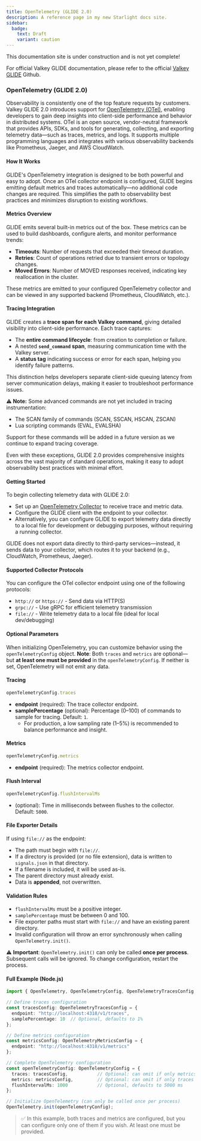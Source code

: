 ```yaml
---
title: OpenTelemetry (GLIDE 2.0)
description: A reference page in my new Starlight docs site.
sidebar:
  badge:
    text: Draft
    variant: caution
---
```



<Aside type="caution" title="Work In Progress!">
This documentation site is under construction and is not yet complete!

For official Valkey GLIDE documentation, please refer to the official [Valkey GLIDE](https://github.com/valkey-io/valkey-glide) Github.
</Aside>


### OpenTelemetry (GLIDE 2.0)

Observability is consistently one of the top feature requests by customers. Valkey GLIDE 2.0 introduces support for [OpenTelemetry (OTel)](https://opentelemetry.io/), enabling developers to gain deep insights into client-side performance and behavior in distributed systems.
OTel is an open source, vendor-neutral framework that provides APIs, SDKs, and tools for generating, collecting, and exporting telemetry data—such as traces, metrics, and logs. It supports multiple programming languages and integrates with various observability backends like Prometheus, Jaeger, and AWS CloudWatch.

#### How It Works

GLIDE's OpenTelemetry integration is designed to be both powerful and easy to adopt. Once an OTel collector endpoint is configured, GLIDE begins emitting default metrics and traces automatically—no additional code changes are required. This simplifies the path to observability best practices and minimizes disruption to existing workflows.

#### Metrics Overview

GLIDE emits several built-in metrics out of the box. These metrics can be used to build dashboards, configure alerts, and monitor performance trends:

* **Timeouts**: Number of requests that exceeded their timeout duration.
* **Retries**: Count of operations retried due to transient errors or topology changes.
* **Moved Errors**: Number of MOVED responses received, indicating key reallocation in the cluster.

These metrics are emitted to your configured OpenTelemetry collector and can be viewed in any supported backend (Prometheus, CloudWatch, etc.).

#### Tracing Integration

GLIDE creates a **trace span for each Valkey command**, giving detailed visibility into client-side performance. Each trace captures:

* The **entire command lifecycle**: from creation to completion or failure.
* A nested **`send_command` span**, measuring communication time with the Valkey server.
* A **status tag** indicating success or error for each span, helping you identify failure patterns.

This distinction helps developers separate client-side queuing latency from server communication delays, making it easier to troubleshoot performance issues.

**⚠ Note:**
Some advanced commands are not yet included in tracing instrumentation:
* The SCAN family of commands (SCAN, SSCAN, HSCAN, ZSCAN)
* Lua scripting commands (EVAL, EVALSHA)

Support for these commands will be added in a future version as we continue to expand tracing coverage.

Even with these exceptions, GLIDE 2.0 provides comprehensive insights across the vast majority of standard operations, making it easy to adopt observability best practices with minimal effort.

#### Getting Started

To begin collecting telemetry data with GLIDE 2.0:

* Set up an [OpenTelemetry Collector](https://opentelemetry.io/docs/collector/) to receive trace and metric data.
* Configure the GLIDE client with the endpoint to your collector.
* Alternatively, you can configure GLIDE to export telemetry data directly to a local file for development or debugging purposes, without requiring a running collector.

GLIDE does not export data directly to third-party services—instead, it sends data to your collector, which routes it to your backend (e.g., CloudWatch, Prometheus, Jaeger).

#### Supported Collector Protocols

You can configure the OTel collector endpoint using one of the following protocols:

* `http://` or `https://` - Send data via HTTP(S)
* `grpc://` - Use gRPC for efficient telemetry transmission
* `file://` - Write telemetry data to a local file (ideal for local dev/debugging)

#### Optional Parameters

When initializing OpenTelemetry, you can customize behavior using the `openTelemetryConfig` object.
**Note**: Both `traces` and `metrics` are optional—but **at least one must be provided** in the `openTelemetryConfig`. If neither is set, OpenTelemetry will not emit any data.

#### Tracing
```typescript
openTelemetryConfig.traces
```

* **endpoint** (required): The trace collector endpoint.
* **samplePercentage** (optional): Percentage (0–100) of commands to sample for tracing. Default: `1`.
  * For production, a low sampling rate (1–5%) is recommended to balance performance and insight.

#### Metrics
```typescript
openTelemetryConfig.metrics
```

* **endpoint** (required): The metrics collector endpoint.

#### Flush Interval
```typescript
openTelemetryConfig.flushIntervalMs
```

* (optional): Time in milliseconds between flushes to the collector. Default: `5000`.

#### File Exporter Details

If using `file://` as the endpoint:

* The path must begin with `file://`.
* If a directory is provided (or no file extension), data is written to `signals.json` in that directory.
* If a filename is included, it will be used as-is.
* The parent directory must already exist.
* Data is **appended**, not overwritten.

#### Validation Rules

* `flushIntervalMs` must be a positive integer.
* `samplePercentage` must be between 0 and 100.
* File exporter paths must start with `file://` and have an existing parent directory.
* Invalid configuration will throw an error synchronously when calling `OpenTelemetry.init()`.

⚠️ **Important**: `OpenTelemetry.init()` can only be called **once per process**. Subsequent calls will be ignored. To change configuration, restart the process.


#### Full Example (Node.js)
```typescript
import { OpenTelemetry, OpenTelemetryConfig, OpenTelemetryTracesConfig, OpenTelemetryMetricsConfig } from "@valkey/valkey-glide";

// Define traces configuration
const tracesConfig: OpenTelemetryTracesConfig = {
  endpoint: "http://localhost:4318/v1/traces",
  samplePercentage: 10  // Optional, defaults to 1%
};

// Define metrics configuration
const metricsConfig: OpenTelemetryMetricsConfig = {
  endpoint: "http://localhost:4318/v1/metrics"
};

// Complete OpenTelemetry configuration
const openTelemetryConfig: OpenTelemetryConfig = { 
  traces: tracesConfig,           // Optional: can omit if only metrics are needed
  metrics: metricsConfig,         // Optional: can omit if only traces are needed
  flushIntervalMs: 1000           // Optional, defaults to 5000 ms
};

// Initialize OpenTelemetry (can only be called once per process)
OpenTelemetry.init(openTelemetryConfig);
```

> ✅ In this example, both traces and metrics are configured, but you can configure only one of them if you wish. At least one must be provided.

